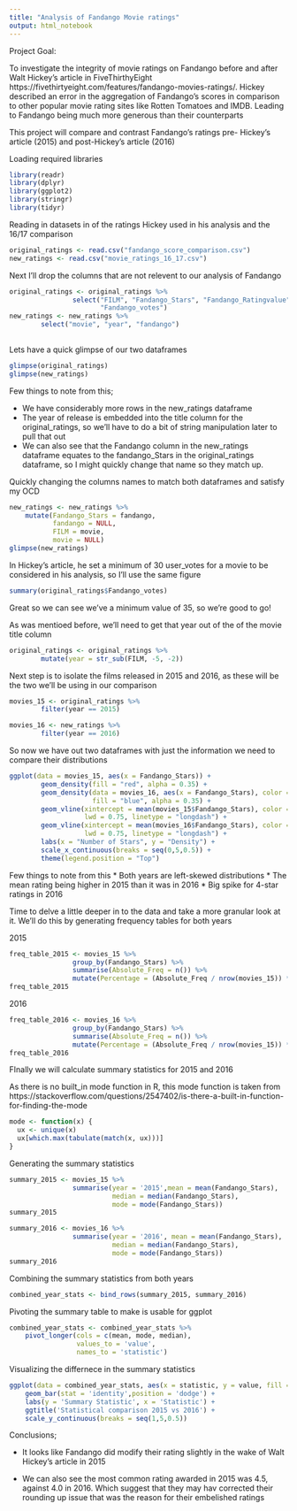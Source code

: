 ```yaml
---
title: "Analysis of Fandango Movie ratings"
output: html_notebook
---
```

Project Goal:

To investigate the integrity of movie ratings on Fandango before and after Walt Hickey's article in FiveThirthyEight https://fivethirtyeight.com/features/fandango-movies-ratings/. Hickey described an error in the aggregation of Fandango's scores in comparison to other popular movie rating sites like Rotten Tomatoes and IMDB. Leading to Fandango being much more generous than their counterparts

This project will compare and contrast Fandango's ratings pre- Hickey's article (2015) and post-Hickey's article (2016)


Loading required libraries
```r
library(readr)
library(dplyr)
library(ggplot2)
library(stringr)
library(tidyr)
```

Reading in datasets in of the ratings Hickey used in his analysis and the 16/17 comparison
```r
original_ratings <- read.csv("fandango_score_comparison.csv")
new_ratings <- read.csv("movie_ratings_16_17.csv")
```

Next I'll drop the columns that are not relevent to our analysis of Fandango
```r
original_ratings <- original_ratings %>%
                select("FILM", "Fandango_Stars", "Fandango_Ratingvalue",
                       "Fandango_votes")
new_ratings <- new_ratings %>%
        select("movie", "year", "fandango")
                
```

Lets have a quick glimpse of our two dataframes
```r
glimpse(original_ratings)
glimpse(new_ratings)
```

Few things to note from this;

* We have considerably more rows in the new_ratings dataframe 
* The year of release is embedded into the title column for the original_ratings, so we'll have to   do a bit of string manipulation later to pull that out 
* We can also see that the Fandango column in the new_ratings dataframe equates to the      fandango_Stars in the original_ratings dataframe, so I might quickly change that name so they match up.


Quickly changing the columns names to match both dataframes and satisfy my OCD
```r
new_ratings <- new_ratings %>%
    mutate(Fandango_Stars = fandango,
           fandango = NULL,
           FILM = movie,
           movie = NULL)
glimpse(new_ratings)
```



In Hickey's article, he set a minimum of 30 user_votes for a movie to be considered in his analysis, so I'll use the same figure

```r
summary(original_ratings$Fandango_votes)
```
Great so we can see we've a minimum value of 35, so we're good to go!

As was mentioed before, we'll need to get that year out of the of the movie title column
```r
original_ratings <- original_ratings %>%
        mutate(year = str_sub(FILM, -5, -2))
```


Next step is to isolate the films released in 2015 and 2016, as these will be the two we'll be using in our comparison
```r
movies_15 <- original_ratings %>%
        filter(year == 2015)

movies_16 <- new_ratings %>%
        filter(year == 2016)
```


So now we have out two dataframes with just the information we need to compare their distributions

```r
ggplot(data = movies_15, aes(x = Fandango_Stars)) +
        geom_density(fill = "red", alpha = 0.35) +
        geom_density(data = movies_16, aes(x = Fandango_Stars), color = "blue", 
                     fill = "blue", alpha = 0.35) +
        geom_vline(xintercept = mean(movies_15$Fandango_Stars), color = "blue",
                   lwd = 0.75, linetype = "longdash") +
        geom_vline(xintercept = mean(movies_16$Fandango_Stars), color = "red",
                   lwd = 0.75, linetype = "longdash") +
        labs(x = "Number of Stars", y = "Density") +
        scale_x_continuous(breaks = seq(0,5,0.5)) +
        theme(legend.position = "Top")

```
Few things to note from this
* Both years are left-skewed distributions 
* The mean rating being higher in 2015 than it was in 2016
* Big spike for 4-star ratings in 2016



Time to delve a little deeper in to the data and take a more granular look at it. We'll do this by generating frequency tables for both years

2015
```r

freq_table_2015 <- movies_15 %>%
                group_by(Fandango_Stars) %>%
                summarise(Absolute_Freq = n()) %>%
                mutate(Percentage = (Absolute_Freq / nrow(movies_15)) * 100)
freq_table_2015
```
2016
```r
freq_table_2016 <- movies_16 %>%
                group_by(Fandango_Stars) %>%
                summarise(Absolute_Freq = n()) %>%
                mutate(Percentage = (Absolute_Freq / nrow(movies_15)) * 100)
freq_table_2016
```





FInally we will calculate summary statistics for 2015 and 2016

As there is no built_in mode function in R, this mode function is taken from https://stackoverflow.com/questions/2547402/is-there-a-built-in-function-for-finding-the-mode

```r
mode <- function(x) {
  ux <- unique(x)
  ux[which.max(tabulate(match(x, ux)))]
}
```

Generating the summary statistics
```r
summary_2015 <- movies_15 %>%
                summarise(year = '2015',mean = mean(Fandango_Stars),
                          median = median(Fandango_Stars),
                          mode = mode(Fandango_Stars))
summary_2015
```


```r
summary_2016 <- movies_16 %>%
                summarise(year = '2016', mean = mean(Fandango_Stars),
                          median = median(Fandango_Stars),
                          mode = mode(Fandango_Stars))
summary_2016
```

Combining the summary statistics from both years  
```r
combined_year_stats <- bind_rows(summary_2015, summary_2016)
```

Pivoting the summary table to make is usable for ggplot
```r
combined_year_stats <- combined_year_stats %>%
    pivot_longer(cols = c(mean, mode, median),
                 values_to = 'value',
                 names_to = 'statistic')
```

Visualizing the differnece in the summary statistics

```r
ggplot(data = combined_year_stats, aes(x = statistic, y = value, fill = year)) +
    geom_bar(stat = 'identity',position = 'dodge') +
    labs(y = 'Summary Statistic', x = 'Statistic') +
    ggtitle('Statistical comparison 2015 vs 2016') +
    scale_y_continuous(breaks = seq(1,5,0.5))
```

Conclusions;

* It looks like Fandango did modify their rating slightly in the wake of Walt Hickey's article in 2015

* We can also see the most common rating awarded in 2015 was 4.5, against 4.0 in 2016. Which suggest that they may hav corrected their rounding up issue that was the reason for their embelished ratings












